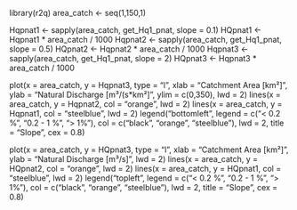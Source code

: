 library(r2q)
area_catch <- seq(1,150,1)

Hqpnat1 <- sapply(area_catch, get_Hq1_pnat, slope = 0.1)
HQpnat1 <- Hqpnat1 * area_catch / 1000
Hqpnat2 <- sapply(area_catch, get_Hq1_pnat, slope = 0.5)
HQpnat2 <- Hqpnat2 * area_catch / 1000
Hqpnat3 <- sapply(area_catch, get_Hq1_pnat, slope = 2)
HQpnat3 <- Hqpnat3 * area_catch / 1000

plot(x = area_catch, y = Hqpnat3, type = "l", xlab = "Catchment Area [km²]",
     ylab = "Natural Discharge [m³/(s*km²]", ylim = c(0,350), lwd = 2)
lines(x = area_catch, y = Hqpnat2, col = "orange", lwd = 2)
lines(x = area_catch, y = Hqpnat1, col = "steelblue", lwd = 2)
legend("bottomleft", legend = c("< 0.2 %", "0.2 - 1 %", "> 1%"), 
       col = c("black", "orange", "steelblue"), lwd = 2, title = "Slope", 
       cex = 0.8)

plot(x = area_catch, y = HQpnat3, type = "l", xlab = "Catchment Area [km²]",
     ylab = "Natural Discharge [m³/s]", lwd = 2)
lines(x = area_catch, y = HQpnat2, col = "orange", lwd = 2)
lines(x = area_catch, y = HQpnat1, col = "steelblue", lwd = 2)
legend("topleft", legend = c("< 0.2 %", "0.2 - 1 %", "> 1%"), 
       col = c("black", "orange", "steelblue"), lwd = 2, title = "Slope", 
       cex = 0.8)

